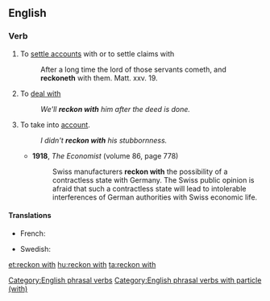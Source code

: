 ==English==

===Verb===
{{en-verb|reckons with|reckoning with|reckoned with}}

# To [[settle accounts]] with or to settle claims with
#: After a long time the lord of those servants cometh, and '''reckoneth''' with them. Matt. xxv. 19.
# To [[deal with]]
#: ''We'll '''reckon with''' him after the deed is done.''
# To take into [[account]].
#: ''I didn't '''reckon with''' his stubbornness.''
#* '''1918''', ''The Economist'' (volume 86, page 778)
#*: Swiss manufacturers '''reckon with''' the possibility of a contractless state with Germany. The Swiss public opinion is afraid that such a contractless state will lead to intolerable interferences of German authorities with Swiss economic life.

====Translations====
{{trans-top|To settle accounts with or to settle claims with}}
{{trans-mid}}
{{trans-bottom}}

{{trans-top|To deal with}}
{{trans-mid}}
{{trans-bottom}}

{{trans-top|To take into account}}
* French: {{t|fr|compter avec}}
{{trans-mid}}
* Swedish: {{t+|sv|räkna med}}
{{trans-bottom}}

[[Category:English phrasal verbs]]
[[Category:English phrasal verbs with particle (with)]]

[[et:reckon with]]
[[hu:reckon with]]
[[ta:reckon with]]